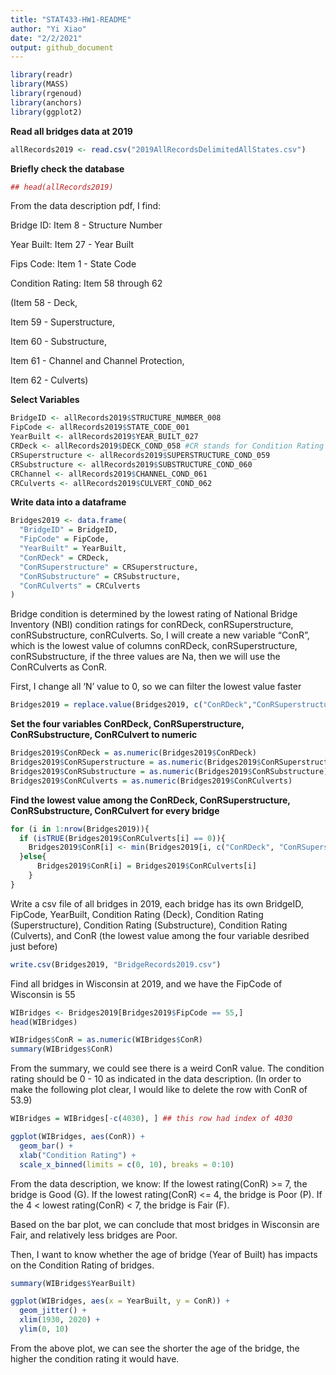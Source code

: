 ```yaml
---
title: "STAT433-HW1-README"
author: "Yi Xiao"
date: "2/2/2021"
output: github_document
---
```

```r
library(readr)
library(MASS)
library(rgenoud)
library(anchors)
library(ggplot2)

```

**Read all bridges data at 2019**
```r
allRecords2019 <- read.csv("2019AllRecordsDelimitedAllStates.csv") 
```

**Briefly check the database**
```r
## head(allRecords2019)
```

From the data description pdf, I find:

Bridge ID: Item 8 - Structure Number

Year Built: Item 27 - Year Built

Fips Code: Item 1 - State Code

Condition Rating: Item 58 through 62 

(Item 58 - Deck,

 Item 59 - Superstructure,
 
 Item 60 - Substructure,
 
 Item 61 - Channel and Channel Protection,
 
 Item 62 - Culverts)
 
 
 

**Select Variables**
```r
BridgeID <- allRecords2019$STRUCTURE_NUMBER_008
FipCode <- allRecords2019$STATE_CODE_001
YearBuilt <- allRecords2019$YEAR_BUILT_027
CRDeck <- allRecords2019$DECK_COND_058 #CR stands for Condition Rating
CRSuperstructure <- allRecords2019$SUPERSTRUCTURE_COND_059
CRSubstructure <- allRecords2019$SUBSTRUCTURE_COND_060
CRChannel <- allRecords2019$CHANNEL_COND_061
CRCulverts <- allRecords2019$CULVERT_COND_062
```
 

**Write data into a dataframe** 
```r
Bridges2019 <- data.frame(
  "BridgeID" = BridgeID,
  "FipCode" = FipCode,
  "YearBuilt" = YearBuilt,
  "ConRDeck" = CRDeck,
  "ConRSuperstructure" = CRSuperstructure,
  "ConRSubstructure" = CRSubstructure,
  "ConRCulverts" = CRCulverts
)
```


Bridge condition is determined by the lowest rating of National Bridge Inventory (NBI) condition ratings for conRDeck, conRSuperstructure, conRSubstructure, conRCulverts.
So, I will create a new variable "ConR", which is the lowest value of columns conRDeck, conRSuperstructure, conRSubstructure, if the three values are Na, then we will use the ConRCulverts as ConR.

First, I change all 'N' value to 0, so we can filter the lowest value faster
```r
Bridges2019 = replace.value(Bridges2019, c("ConRDeck","ConRSuperstructure","ConRSubstructure","ConRCulverts"), from = 'N', to = as.integer(0), verbose = FALSE)
```


**Set the four variables ConRDeck, ConRSuperstructure, ConRSubstructure, ConRCulvert to numeric**
```r
Bridges2019$ConRDeck = as.numeric(Bridges2019$ConRDeck)
Bridges2019$ConRSuperstructure = as.numeric(Bridges2019$ConRSuperstructure)
Bridges2019$ConRSubstructure = as.numeric(Bridges2019$ConRSubstructure)
Bridges2019$ConRCulverts = as.numeric(Bridges2019$ConRCulverts)
```

**Find the lowest value among the ConRDeck, ConRSuperstructure, ConRSubstructure, ConRCulvert for every bridge**
```r
for (i in 1:nrow(Bridges2019)){
  if (isTRUE(Bridges2019$ConRCulverts[i] == 0)){
    Bridges2019$ConR[i] <- min(Bridges2019[i, c("ConRDeck", "ConRSuperstructure", "ConRSubstructure")])
  }else{
      Bridges2019$ConR[i] = Bridges2019$ConRCulverts[i]
    }
}
```


Write a csv file of all bridges in 2019, each bridge has its own BridgeID, FipCode, YearBuilt, Condition Rating (Deck), Condition Rating (Superstructure), Condition Rating (Substructure), Condition Rating (Culverts), and ConR (the lowest value among the four variable desribed just before)
```r
write.csv(Bridges2019, "BridgeRecords2019.csv")
```


Find all bridges in Wisconsin at 2019, and we have the FipCode of Wisconsin is 55
```r
WIBridges <- Bridges2019[Bridges2019$FipCode == 55,]
head(WIBridges)
```
```r
WIBridges$ConR = as.numeric(WIBridges$ConR)
summary(WIBridges$ConR)
```
From the summary, we could see there is a weird ConR value. The condition rating should be 0 - 10 as indicated in the data description.
(In order to make the following plot clear, I would like to delete the row with ConR of 53.9)
```r
WIBridges = WIBridges[-c(4030), ] ## this row had index of 4030
```


```r
ggplot(WIBridges, aes(ConR)) +
  geom_bar() +
  xlab("Condition Rating") +
  scale_x_binned(limits = c(0, 10), breaks = 0:10)
```

From the data description, we know:
If the lowest rating(ConR) >= 7, the bridge is Good (G).
If the lowest rating(ConR) <= 4, the bridge is Poor (P).
If the 4 < lowest rating(ConR) < 7, the bridge is Fair (F).

Based on the bar plot, we can conclude that most bridges in Wisconsin are Fair, and relatively less bridges are Poor.


Then, I want to know whether the age of bridge (Year of Built) has impacts on the Condition Rating of bridges.
```r
summary(WIBridges$YearBuilt)
```

```r
ggplot(WIBridges, aes(x = YearBuilt, y = ConR)) +
  geom_jitter() +
  xlim(1930, 2020) +
  ylim(0, 10)
```

From the above plot, we can see the shorter the age of the bridge, the higher the condition rating it would have.
